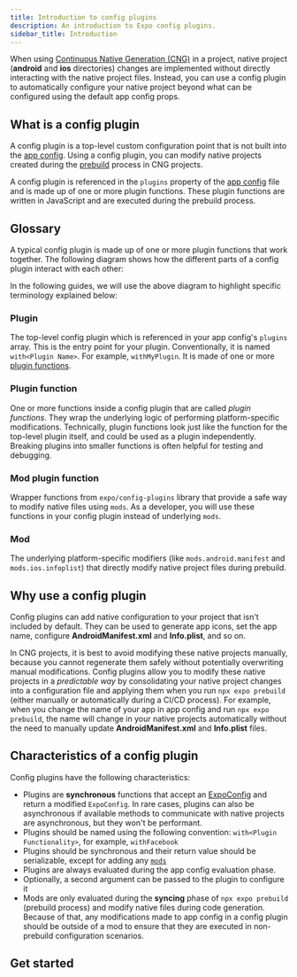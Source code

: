 ```yaml
---
title: Introduction to config plugins
description: An introduction to Expo config plugins.
sidebar_title: Introduction
---
```




When using [Continuous Native Generation (CNG)](/workflow/continuous-native-generation/) in a project, native project (**android** and **ios** directories) changes are implemented without directly interacting with the native project files. Instead, you can use a config plugin to automatically configure your native project beyond what can be configured using the default app config props.

## What is a config plugin

A config plugin is a top-level custom configuration point that is not built into the [app config](/workflow/configuration). Using a config plugin, you can modify native projects created during the [prebuild](/workflow/continuous-native-generation/#usage) process in CNG projects.

A config plugin is referenced in the `plugins` property of the [app config](/workflow/configuration) file and is made up of one or more plugin functions. These plugin functions are written in JavaScript and are executed during the prebuild process.

## Glossary

A typical config plugin is made up of one or more plugin functions that work together. The following diagram shows how the different parts of a config plugin interact with each other:

<ConfigPluginHierarchy highlightedNodeId="1" />

In the following guides, we will use the above diagram to highlight specific terminology explained below:

### Plugin

The top-level config plugin which is referenced in your app config's `plugins` array. This is the entry point for your plugin. Conventionally, it is named `with<Plugin Name>`. For example, `withMyPlugin`. It is made of one or more [plugin functions](#plugin-function).

### Plugin function

One or more functions inside a config plugin that are called _plugin functions_. They wrap the underlying logic of performing platform-specific modifications. Technically, plugin functions look just like the function for the top-level plugin itself, and could be used as a plugin independently. Breaking plugins into smaller functions is often helpful for testing and debugging.

### Mod plugin function

Wrapper functions from `expo/config-plugins` library that provide a safe way to modify native files using `mods`. As a developer, you will use these functions in your config plugin instead of underlying `mods`.

### Mod

The underlying platform-specific modifiers (like `mods.android.manifest` and `mods.ios.infoplist`) that directly modify native project files during prebuild.

## Why use a config plugin

Config plugins can add native configuration to your project that isn't included by default. They can be used to generate app icons, set the app name, configure **AndroidManifest.xml** and **Info.plist**, and so on.

In CNG projects, it is best to avoid modifying these native projects manually, because you cannot regenerate them safely without potentially overwriting manual modifications. Config plugins allow you to modify these native projects in a _predictable way_ by consolidating your native project changes into a configuration file and applying them when you run `npx expo prebuild` (either manually or automatically during a CI/CD process). For example, when you change the name of your app in app config and run `npx expo prebuild`, the name will change in your native projects automatically without the need to manually update **AndroidManifest.xml** and **Info.plist** files.

## Characteristics of a config plugin

Config plugins have the following characteristics:

- Plugins are **synchronous** functions that accept an [ExpoConfig](/workflow/configuration) and return a modified `ExpoConfig`. In rare cases, plugins can also be asynchronous if available methods to communicate with native projects are asynchronous, but they won't be performant.
- Plugins should be named using the following convention: `with<Plugin Functionality>`, for example, `withFacebook`
- Plugins should be synchronous and their return value should be serializable, except for adding any [`mods`](#mods)
- Plugins are always evaluated during the app config evaluation phase.
- Optionally, a second argument can be passed to the plugin to configure it
- Mods are only evaluated during the **syncing** phase of `npx expo prebuild` (prebuild process) and modify native files during code generation. Because of that, any modifications made to app config in a config plugin should be outside of a mod to ensure that they are executed in non-prebuild configuration scenarios.

## Get started

<BoxLink
  title="Create a config plugin"
  description="Comprehensive guide on how to create and use config plugins in your Expo project."
  href="/config-plugins/plugins/"
  Icon={BookOpen02Icon}
/>

<BoxLink
  title="Mods"
  description="Comprehensive guide on how mods work, how to create them, and their best practices."
  href="/config-plugins/mods/"
  Icon={BookOpen02Icon}
/>

<BoxLink
  title="Best practices for development and debugging"
  description="Learn about best practices for development and debugging config plugins."
  href="/config-plugins/development-and-debugging/"
  Icon={BookOpen02Icon}
/>
